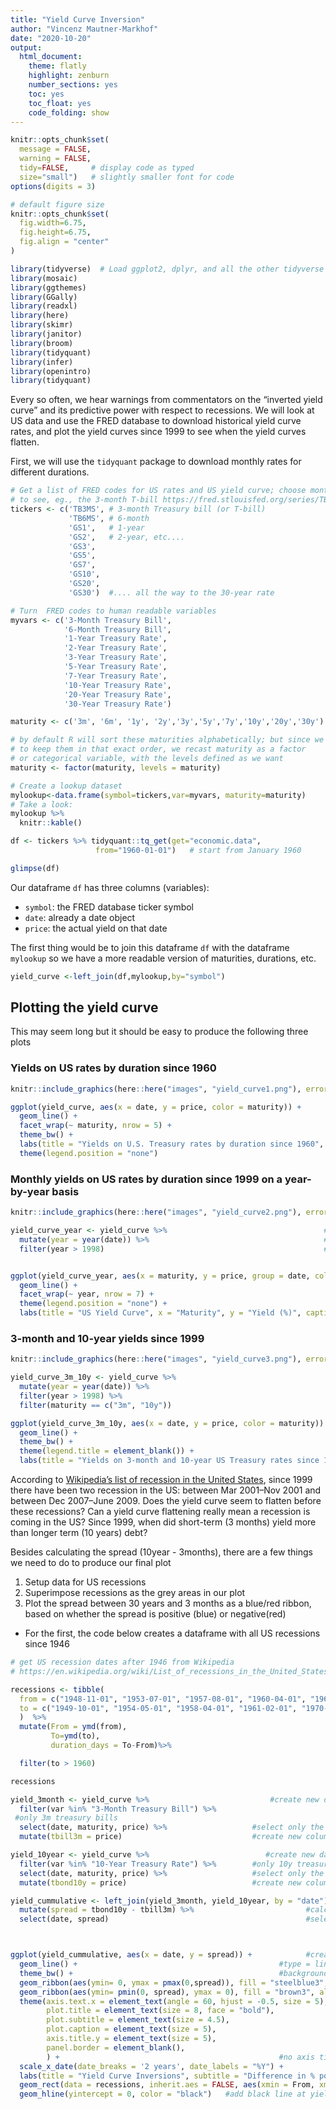 ```yaml
---
title: "Yield Curve Inversion"
author: "Vincenz Mautner-Markhof"
date: "2020-10-20"
output:
  html_document:
    theme: flatly
    highlight: zenburn
    number_sections: yes
    toc: yes
    toc_float: yes
    code_folding: show
---
```



```r
knitr::opts_chunk$set(
  message = FALSE, 
  warning = FALSE, 
  tidy=FALSE,     # display code as typed
  size="small")   # slightly smaller font for code
options(digits = 3)

# default figure size
knitr::opts_chunk$set(
  fig.width=6.75, 
  fig.height=6.75,
  fig.align = "center"
)
```

```r
library(tidyverse)  # Load ggplot2, dplyr, and all the other tidyverse packages
library(mosaic)
library(ggthemes)
library(GGally)
library(readxl)
library(here)
library(skimr)
library(janitor)
library(broom)
library(tidyquant)
library(infer)
library(openintro)
library(tidyquant)
```

Every so often, we hear warnings from commentators on the "inverted yield curve" and its predictive power with respect to recessions. We will look at US data and use the FRED database to download historical yield curve rates, and plot the yield curves since 1999 to see when the yield curves flatten.

First, we will use the `tidyquant` package to download monthly rates for different durations. 

```r
# Get a list of FRED codes for US rates and US yield curve; choose monthly frequency
# to see, eg., the 3-month T-bill https://fred.stlouisfed.org/series/TB3MS
tickers <- c('TB3MS', # 3-month Treasury bill (or T-bill)
             'TB6MS', # 6-month
             'GS1',   # 1-year
             'GS2',   # 2-year, etc....
             'GS3',
             'GS5',
             'GS7',
             'GS10',
             'GS20',
             'GS30')  #.... all the way to the 30-year rate

# Turn  FRED codes to human readable variables
myvars <- c('3-Month Treasury Bill',
            '6-Month Treasury Bill',
            '1-Year Treasury Rate',
            '2-Year Treasury Rate',
            '3-Year Treasury Rate',
            '5-Year Treasury Rate',
            '7-Year Treasury Rate',
            '10-Year Treasury Rate',
            '20-Year Treasury Rate',
            '30-Year Treasury Rate')

maturity <- c('3m', '6m', '1y', '2y','3y','5y','7y','10y','20y','30y')

# by default R will sort these maturities alphabetically; but since we want
# to keep them in that exact order, we recast maturity as a factor 
# or categorical variable, with the levels defined as we want
maturity <- factor(maturity, levels = maturity)

# Create a lookup dataset
mylookup<-data.frame(symbol=tickers,var=myvars, maturity=maturity)
# Take a look:
mylookup %>% 
  knitr::kable()

df <- tickers %>% tidyquant::tq_get(get="economic.data", 
                   from="1960-01-01")   # start from January 1960

glimpse(df)
```

Our dataframe `df` has three columns (variables):

- `symbol`: the FRED database ticker symbol
- `date`: already a date object
- `price`: the actual yield on that date

The first thing would be to join this dataframe `df` with the dataframe `mylookup` so we have a more readable version of maturities, durations, etc.

```r

yield_curve <-left_join(df,mylookup,by="symbol") 
```

## Plotting the yield curve

This may seem long but it should be easy to produce the following three plots

### Yields on US rates by duration since 1960

```r
knitr::include_graphics(here::here("images", "yield_curve1.png"), error = FALSE)

ggplot(yield_curve, aes(x = date, y = price, color = maturity)) +       #Create a plot
  geom_line() +                                                         #type = scatterplot
  facet_wrap(~ maturity, nrow = 5) +                                    #show every year in extra plot
  theme_bw() +                                                          #change to theme_bw() to have white background + black frame around plot
  labs(title = "Yields on U.S. Treasury rates by duration since 1960", x = "", y = "%", caption = "Source: St. Louis Federal Reserve Economic Database (FRED)") +                                            #add title, caption and name of y axis. Delete name of x axis
  theme(legend.position = "none")                                       
```

### Monthly yields on US rates by duration since 1999 on a year-by-year basis

```r
knitr::include_graphics(here::here("images", "yield_curve2.png"), error = FALSE)

yield_curve_year <- yield_curve %>%                                   #create new dataset
  mutate(year = year(date)) %>%                                       #make the date variables to year variables that we can better work with it
  filter(year > 1998)                                                 #include only years >= 1999


ggplot(yield_curve_year, aes(x = maturity, y = price, group = date, color = factor(year))) +    #create a plot
  geom_line() +                                                                                 #type of plot = line diagram
  facet_wrap(~ year, nrow = 7) +                                                                #show plots for euch year in seperate plots
  theme(legend.position = "none") +                                                             #delete the legend
  labs(title = "US Yield Curve", x = "Maturity", y = "Yield (%)", caption = "Source: St. Louis Federal Reserve Economic Database (FRED)")                                                             #add title, x & y name and caption
```

### 3-month and 10-year yields since 1999

```r
knitr::include_graphics(here::here("images", "yield_curve3.png"), error = FALSE)

yield_curve_3m_10y <- yield_curve %>%                                   #create new dataset including 3months and 10year bonds only
  mutate(year = year(date)) %>%                                         #make the date variables to year variables that we can better work with it
  filter(year > 1998) %>%                                               #include only years >= 1999
  filter(maturity == c("3m", "10y"))                                    #filter for 3month and 10year bonds

ggplot(yield_curve_3m_10y, aes(x = date, y = price, color = maturity)) +  #create a plot
  geom_line() +                                                           #type of plot = line diagram
  theme_bw() +                                                            #change to theme_bw() to have white background + black frame
  theme(legend.title = element_blank()) +                                 #delete the legend title
  labs(title = "Yields on 3-month and 10-year US Treasury rates since 1999", caption = "Source: St. Louis Federal Reserve Economic Database (FRED)", x ="", y ="%")                                          #add title, caption and y axis name. Delete x axis name
```


According to [Wikipedia's list of recession in the United States](https://en.wikipedia.org/wiki/List_of_recessions_in_the_United_States), since 1999 there have been two recession in the US: between Mar 2001–Nov 2001 and between Dec 2007–June 2009. Does the yield curve seem to flatten before these recessions? Can a yield curve flattening really mean a recession is coming in the US? Since 1999, when did short-term (3 months) yield more than longer term (10 years) debt?

Besides calculating the spread (10year - 3months), there are a few things we need to do to produce our final plot

1. Setup data for US recessions 
1. Superimpose recessions as the grey areas in our plot
1. Plot the spread between 30 years and 3 months as a blue/red ribbon, based on whether the spread is positive (blue) or negative(red)


- For the first, the code below creates a dataframe with all US recessions since 1946

```r

# get US recession dates after 1946 from Wikipedia 
# https://en.wikipedia.org/wiki/List_of_recessions_in_the_United_States

recessions <- tibble(
  from = c("1948-11-01", "1953-07-01", "1957-08-01", "1960-04-01", "1969-12-01", "1973-11-01", "1980-01-01","1981-07-01", "1990-07-01", "2001-03-01", "2007-12-01"),  
  to = c("1949-10-01", "1954-05-01", "1958-04-01", "1961-02-01", "1970-11-01", "1975-03-01", "1980-07-01", "1982-11-01", "1991-03-01", "2001-11-01", "2009-06-01") 
  )  %>% 
  mutate(From = ymd(from), 
         To=ymd(to),
         duration_days = To-From)%>%

  filter(to > 1960)

recessions
```

```r

yield_3month <- yield_curve %>%                           #create new dataset
  filter(var %in% "3-Month Treasury Bill") %>%  
 #only 3m treasury bills
  select(date, maturity, price) %>%                   #select only the columns "date", "maturity", and "price"
  mutate(tbill3m = price)                             #create new column

yield_10year <- yield_curve %>%                          #create new dataset
  filter(var %in% "10-Year Treasury Rate") %>%        #only 10y treasury bills
  select(date, maturity, price) %>%                   #select only the columns "date", "maturity", and "price"
  mutate(tbond10y = price)                            #create new column

yield_cummulative <- left_join(yield_3month, yield_10year, by = "date") %>%    #left-join the two new datasets
  mutate(spread = tbond10y - tbill3m) %>%                         #calculate the spread in new column
  select(date, spread)                                            #select only "date" adn "spread"



ggplot(yield_cummulative, aes(x = date, y = spread)) +            #create ggplot
  geom_line() +                                             #type = linegraph
  theme_bw() +                                              #background of plot = white
  geom_ribbon(aes(ymin= 0, ymax = pmax(0,spread)), fill = "steelblue3", alpha = 0.5) +  #positive values are blew
  geom_ribbon(aes(ymin= pmin(0, spread), ymax = 0), fill = "brown3", alpha = 0.5) +     #negative values are red
  theme(axis.text.x = element_text(angle = 60, hjust = -0.5, size = 5),                 #size of x axis lables
        plot.title = element_text(size = 8, face = "bold"),                             #change title theme
        plot.subtitle = element_text(size = 4.5),                                       #cahnge subtitle size
        plot.caption = element_text(size = 5),                                          #change caption size
        axis.title.y = element_text(size = 5),                                          #change y axis label size
        panel.border = element_blank(),                                                 #no border
        ) +                                                 #no axis ticks
  scale_x_date(date_breaks = '2 years', date_labels = "%Y") +                        #change the scale of x labels
  labs(title = "Yield Curve Inversions", subtitle = "Difference in % points, monthly averages \nShaded areas represent recession", y = "(10 year-3 month) spread yield in %", caption = "Source: FRED, Federal Reserve Bank of St. Louis", x = "") +
  geom_rect(data = recessions, inherit.aes = FALSE, aes(xmin = From, xmax = To, ymin = -Inf, ymax = Inf), fill = "grey", alpha = 0.8) + #recessions in grey
  geom_hline(yintercept = 0, color = "black")   #add black line at yield spread = 0

```
